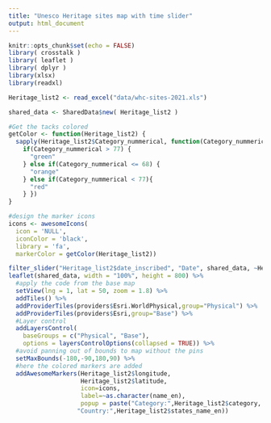 ---
title: "Unesco Heritage sites map with time slider"
output: html_document
---

```{r setup, include=FALSE}
knitr::opts_chunk$set(echo = FALSE)
library( crosstalk )
library( leaflet )
library( dplyr )
library(xlsx)
library(readxl)
```

```{r load in data}
Heritage_list2 <- read_excel("data/whc-sites-2021.xls")
```

```{r make shared data object}
shared_data <- SharedData$new( Heritage_list2 )
```

```{r color}
#Get the tacks colored
getColor <- function(Heritage_list2) {
  sapply(Heritage_list2$Category_nummerical, function(Category_nummerical) {
    if(Category_nummerical > 77) {
      "green"
    } else if(Category_nummerical <= 68) {
      "orange"
    } else if(Category_nummerical < 77){
      "red"
    } })
}
```


```{r icons}
#design the marker icons
icons <- awesomeIcons(
  icon = 'NULL',
  iconColor = 'black',
  library = 'fa',
  markerColor = getColor(Heritage_list2))
```


```{r Map creation}
filter_slider("Heritage_list2$date_inscribed", "Date", shared_data, ~Heritage_list2$date_inscribed, width = "100%")
leaflet(shared_data, width = "100%", height = 800) %>% 
  #apply the code from the base map
  setView(lng = 1, lat = 50, zoom = 1.8) %>% 
  addTiles() %>% 
  addProviderTiles(providers$Esri.WorldPhysical,group="Physical") %>%
  addProviderTiles(providers$Esri,group="Base") %>%
  #Layer control
  addLayersControl(
    baseGroups = c("Physical", "Base"),
    options = layersControlOptions(collapsed = TRUE)) %>% 
  #avoid panning out of bounds to map without the pins 
  setMaxBounds(-180,-90,180,90) %>%
  #here the colored markers are added
  addAwesomeMarkers(Heritage_list2$longitude, 
                    Heritage_list2$latitude, 
                    icon=icons, 
                    label=~as.character(name_en),
                    popup = paste("Category:",Heritage_list2$category,
                   "Country:",Heritage_list2$states_name_en)) 
```